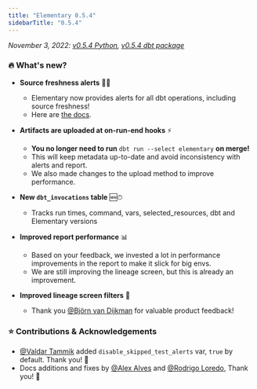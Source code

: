 ```yaml
---
title: "Elementary 0.5.4"
sidebarTitle: "0.5.4"
---
```


_November 3, 2022: [v0.5.4 Python](https://github.com/elementary-data/elementary/releases/tag/v0.5.4), [v0.5.4 dbt package](https://github.com/elementary-data/dbt-data-reliability/releases/tag/0.5.4)_

### 🔥 What's new?

- **Source freshness alerts** 🥬🔔

  - Elementary now provides alerts for all dbt operations, including source freshness!
  - Here are [the docs](/oss/guides/send-slack-alerts#alert-on-source-freshness-failures).

- **Artifacts are uploaded at on-run-end hooks** ⚡️

  - **You no longer need to run** `dbt run --select elementary` **on merge!**
  - This will keep metadata up-to-date and avoid inconsistency with alerts and report.
  - We also made changes to the upload method to improve performance.

- **New `dbt_invocations` table** 🆕⏱

  - Tracks run times, command, vars, selected_resources, dbt and Elementary versions

- **Improved report performance** 📊

  - Based on your feedback, we invested a lot in performance improvements in the report to make it slick for big envs.
  - We are still improving the lineage screen, but this is already an improvement.

- **Improved lineage screen filters** 🔽
  - Thank you [@Björn van Dijkman](https://elementary-community.slack.com/team/U042EF5FP9S) for valuable product feedback!

### ⭐️ Contributions & Acknowledgements

- [@Valdar Tammik](https://elementary-community.slack.com/team/U04867979R8) added `disable_skipped_test_alerts` var, `true` by default. Thank you! 🤩
- Docs additions and fixes by [@Alex Alves](https://elementary-community.slack.com/team/U03FN5JMVEY) and [@Rodrigo Loredo](https://elementary-community.slack.com/team/U03UZA2BYRZ), Thank you! 🤩
